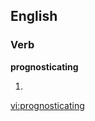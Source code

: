 
==English==

===Verb===
'''prognosticating'''

# {{present participle of|[[prognosticate]]}}

[[vi:prognosticating]]